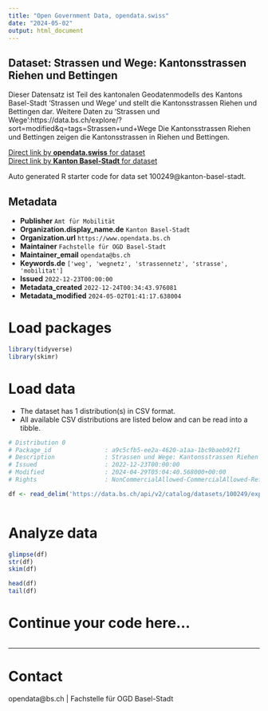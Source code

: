```yaml
---
title: "Open Government Data, opendata.swiss"
date: "2024-05-02"
output: html_document
---
```


## Dataset: Strassen und Wege: Kantonsstrassen Riehen und Bettingen

Dieser Datensatz ist Teil des kantonalen Geodatenmodells des Kantons Basel-Stadt 'Strassen und Wege' und stellt die Kantonsstrassen Riehen und Bettingen dar. Weitere Daten zu 'Strassen und Wege':https://data.bs.ch/explore/?sort=modified&q=tags=Strassen+und+Wege
Die Kantonsstrassen Riehen und Bettingen zeigen die Kantonsstrassen in Riehen und Bettingen.

[Direct link by **opendata.swiss** for dataset](https://opendata.swiss/de/dataset/strassen-und-wege-kantonsstrassen-riehen-und-bettingen)<br>
[Direct link by **Kanton Basel-Stadt** for dataset](https://data.bs.ch/explore/dataset/100249/)

Auto generated R starter code for data set 100249@kanton-basel-stadt.

## Metadata

- **Publisher** `Amt für Mobilität`
- **Organization.display_name.de** `Kanton Basel-Stadt`
- **Organization.url** `https://www.opendata.bs.ch`
- **Maintainer** `Fachstelle für OGD Basel-Stadt`
- **Maintainer_email** `opendata@bs.ch`
- **Keywords.de** `['weg', 'wegnetz', 'strassennetz', 'strasse', 'mobilitat']`
- **Issued** `2022-12-23T00:00:00`
- **Metadata_created** `2022-12-24T00:34:43.976081`
- **Metadata_modified** `2024-05-02T01:41:17.638004`


# Load packages

```r

library(tidyverse)
library(skimr)

```

# Load data

-   The dataset has 1 distribution(s) in CSV format.
-   All available CSV distributions are listed below and can be read into a tibble.

```r

# Distribution 0
# Package_id               : a9c5cfb5-ee2a-4620-a1aa-1bc9baeb92f1
# Description              : Strassen und Wege: Kantonsstrassen Riehen und Bettingen (csv)
# Issued                   : 2022-12-23T00:00:00
# Modified                 : 2024-04-29T05:04:40.568000+00:00
# Rights                   : NonCommercialAllowed-CommercialAllowed-ReferenceRequired

df <- read_delim('https://data.bs.ch/api/v2/catalog/datasets/100249/exports/csv')



```

# Analyze data

```r

glimpse(df)
str(df)
skim(df)

head(df)
tail(df)

```

# Continue your code here...

```r

```

------------------------------------------------------------------------

# Contact

opendata@bs.ch | Fachstelle für OGD Basel-Stadt
